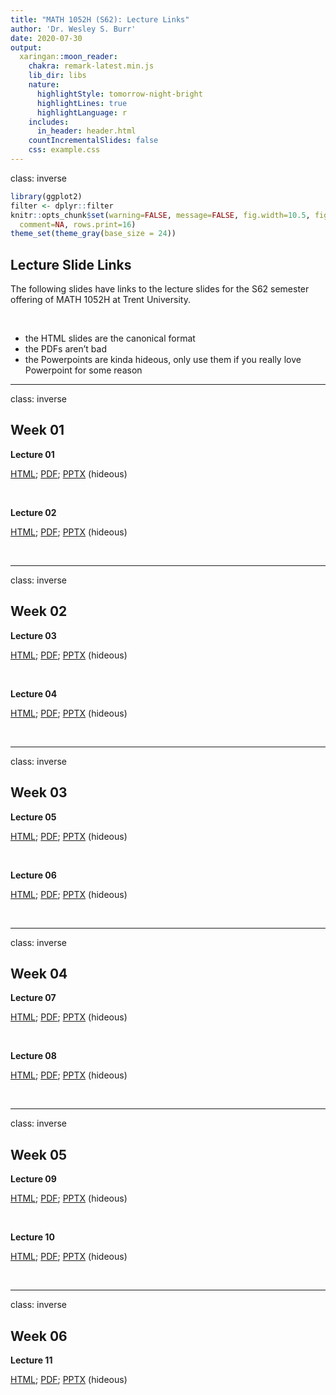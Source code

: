 ```yaml
---
title: "MATH 1052H (S62): Lecture Links"
author: 'Dr. Wesley S. Burr'
date: 2020-07-30
output:
  xaringan::moon_reader:
    chakra: remark-latest.min.js
    lib_dir: libs
    nature:
      highlightStyle: tomorrow-night-bright
      highlightLines: true
      highlightLanguage: r
    includes:
      in_header: header.html
    countIncrementalSlides: false
    css: example.css
---
```


class: inverse

```r
library(ggplot2)
filter <- dplyr::filter
knitr::opts_chunk$set(warning=FALSE, message=FALSE, fig.width=10.5, fig.height=4, 
  comment=NA, rows.print=16)
theme_set(theme_gray(base_size = 24))
```

## Lecture Slide Links

The following slides have links to the lecture slides for the S62 semester offering of
MATH 1052H at Trent University. 

<br />

* the HTML slides are the canonical format
* the PDFs aren't bad
* the Powerpoints are kinda hideous, only use them if you really love Powerpoint
for some reason

---

class: inverse

## Week 01

**Lecture 01**

<a href="./Lecture01/lecture01.html">HTML</a>; 
<a href="./Lecture01/lecture01.pdf">PDF</a>;
<a href="./Lecture01/lecture01.pptx">PPTX</a> (hideous)

<br />

**Lecture 02**

<a href="./Lecture02/lecture02.html">HTML</a>; 
<a href="./Lecture02/lecture02.pdf">PDF</a>;
<a href="./Lecture02/lecture02.pptx">PPTX</a> (hideous)

<br />

---

class: inverse

## Week 02

**Lecture 03**

<a href="./Lecture03/lecture03.html">HTML</a>; 
<a href="./Lecture03/lecture03.pdf">PDF</a>;
<a href="./Lecture03/lecture03.pptx">PPTX</a> (hideous)

<br />

**Lecture 04**

<a href="./Lecture04/lecture04.html">HTML</a>; 
<a href="./Lecture04/lecture04.pdf">PDF</a>;
<a href="./Lecture04/lecture04.pptx">PPTX</a> (hideous)

<br />

---

class: inverse

## Week 03

**Lecture 05**

<a href="./Lecture05/lecture05.html">HTML</a>; 
<a href="./Lecture05/lecture05.pdf">PDF</a>;
<a href="./Lecture05/lecture05.pptx">PPTX</a> (hideous)

<br />

**Lecture 06**

<a href="./Lecture06/lecture06.html">HTML</a>; 
<a href="./Lecture06/lecture06.pdf">PDF</a>;
<a href="./Lecture06/lecture06.pptx">PPTX</a> (hideous)

<br />

---

class: inverse

## Week 04

**Lecture 07**

<a href="./Lecture07/lecture07.html">HTML</a>; 
<a href="./Lecture07/lecture07.pdf">PDF</a>;
<a href="./Lecture07/lecture07.pptx">PPTX</a> (hideous)

<br />

**Lecture 08**

<a href="./Lecture08/lecture08.html">HTML</a>; 
<a href="./Lecture08/lecture08.pdf">PDF</a>;
<a href="./Lecture08/lecture08.pptx">PPTX</a> (hideous)

<br />

---

class: inverse

## Week 05

**Lecture 09**

<a href="./Lecture09/lecture09.html">HTML</a>; 
<a href="./Lecture09/lecture09.pdf">PDF</a>;
<a href="./Lecture09/lecture09.pptx">PPTX</a> (hideous)

<br />

**Lecture 10**

<a href="./Lecture10/lecture10.html">HTML</a>; 
<a href="./Lecture10/lecture10.pdf">PDF</a>;
<a href="./Lecture10/lecture10.pptx">PPTX</a> (hideous)

<br />

---

class: inverse

## Week 06

**Lecture 11**

<a href="./Lecture11/lecture11.html">HTML</a>; 
<a href="./Lecture11/lecture11.pdf">PDF</a>;
<a href="./Lecture11/lecture11.pptx">PPTX</a> (hideous)

<br />

